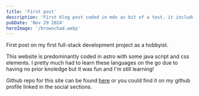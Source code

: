 ```yaml
---
title: 'First post'
description: 'First blog post coded in mdx as bit of a test. it includes bit of a disclaimer for my lack of skill as Im a complete beginner in js'
pubDate: 'Nov 29 2024'
heroImage: '/brownchad.webp'
---
```


First post on my first full-stack development project as a hobbyist.

This website is predominantly coded in astro with some java script and css elements. I  pretty much had to learn these languages on the go due to having no prior knoledge but it was fun and I'm still learning!

Github repo for this site can be found <a href="https://github.com/0xcheth/0xcheth.github.io/tree/main" target="_blank">here</a> or you could find it on my github profile linked in the social sections.
